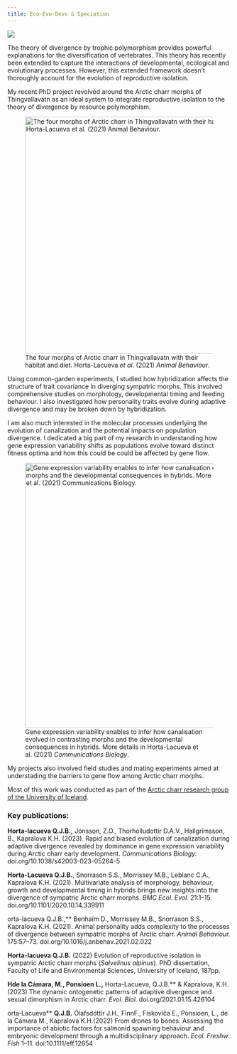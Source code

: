 ---
title: Eco-Evo-Devo & Speciation
---

::: column-page
![](images/char-pictures.png)
:::

The theory of divergence by trophic polymorphism provides powerful explanations for the diversification of vertebrates. This theory has recently been extended to capture the interactions of developmental, ecological and evolutionary processes. However, this extended framework doesn't thoroughly account for the evolution of reproductive isolation.

My recent PhD project revolved around the Arctic charr morphs of Thingvallavatn as an ideal system to integrate reproductive isolation to the theory of divergence by resource polymorphism.

![The four morphs of Arctic charr in Thingvallavatn with their habitat and diet. Horta-Lacueva *et al*. (2021) *Animal Behaviour*.](images/charr-morphs.jpg){fig-align="center" width="533"}

Using common-garden experiments, I studied how hybridization affects the structure of trait covariance in diverging sympatric morphs. This involved comprehensive studies on morphology, developmental timing and feeding behaviour. I also investigated how personality traits evolve during adaptive divergence and may be broken down by hybridization.

I am also much interested in the molecular processes underlying the evolution of canalization and the potential impacts on population divergence. I dedicated a big part of my research in understanding how gene expression variability shifts as populations evolve toward distinct fitness optima and how this could be could be affected by gene flow.

![Gene expression variability enables to infer how canalisation evolved in contrasting morphs and the developmental consequences in hybrids. More details in Horta-Lacueva et al. (2021) *Communications Biology*.](images/char2.png){width="596"}

My projects also involved field studies and mating experiments aimed at understading the barriers to gene flow among Arctic charr morphs.

Most of this work was conducted as part of the [Arctic charr research group of the University of Iceland](https://bleikja.hi.is/).

### Key publications:

**Horta-lacueva Q.J.B.,** Jónsson, Z.O., Thorholludottir D.A.V., Hallgrímsson, B., Kapralova K.H. (2023). Rapid and biased evolution of canalization during adaptive divergence revealed by dominance in gene expression variability during Arctic charr early development. *Communications Biology.* doi.org/10.1038/s42003-023-05264-5

**Horta-Lacueva Q.J.B.**, Snorrason S.S., Morrissey M.B., Leblanc C.A., Kapralova K.H. (2021). Multivariate analysis of morphology, behaviour, growth and developmental timing in hybrids brings new insights into the divergence of sympatric Arctic charr morphs. *BMC Ecol. Evol.* 21:1--15. doi.org/10.1101/2020.10.14.339911

orta-lacueva Q.J.B.,\*\* Benhaïm D., Morrissey M.B., Snorrason S.S., Kapralova K.H. (2021). Animal personality adds complexity to the processes of divergence between sympatric morphs of Arctic charr. *Animal Behaviour.* 175:57--73. doi.org/10.1016/j.anbehav.2021.02.022

**Horta-lacueva Q.J.B.** (2022) Evolution of reproductive isolation in sympatric Arctic charr morphs (*Salvelinus alpinus*). PhD dissertation, Faculty of Life and Environmental Sciences, University of Iceland, 187pp.

**Hde la Cámara, M., Ponsioen L.,** Horta-Lacueva, Q.J.B.\*\* & Kapralova, K.H. (2023) The dynamic ontogenetic patterns of adaptive divergence and sexual dimorphism in Arctic charr. *Evol. Biol.* doi.org/2021.01.15.426104

orta‐Lacueva\*\* **Q.J.B.** Ólafsdóttir J.H., FinnF., Fiskoviča E., Ponsioen, L., de la Cámara M., Kapralova K.H.(2022) From drones to bones: Assessing the importance of abiotic factors for salmonid spawning behaviour and embryonic development through a multidisciplinary approach. *Ecol. Freshw. Fish* 1--11. doi:10.1111/eff.12654
